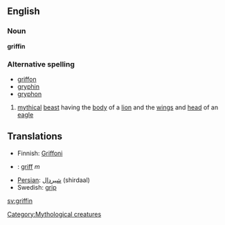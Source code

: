 ==English==
[[Category:Mythological creatures]]
===Noun===
'''griffin'''

===Alternative spelling===
*[[griffon]]
*[[gryphin]]
*[[gryphon]]

#[[myth]]ical [[beast]] having the [[body]] of a [[lion]] and the [[wing]]s and [[head]] of an [[eagle]]

==Translations==
*Finnish: [[Griffoni]]
* {{no}} : [[griff]] ''m''
*[[Persian]]: [[شیردال]] (shirdaal)
*Swedish: [[grip#Swedish|grip]]

[[sv:griffin]]